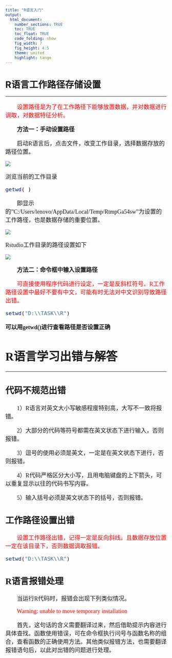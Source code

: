 ```yaml
---
title: "R语言入门"
output: 
  html_document:
    number_sections: TRUE
    toc: TRUE
    toc_float: TRUE
    code_folding: show
    fig_width: 7
    fig_height: 4.5
    theme: united
    highlight: tango
---
```


# R语言工作路径存储设置
***
<font size=4 face="微软雅黑">

&emsp;&emsp;<span style="color:red">设置路径是为了在工作路径下能够放置数据，并对数据进行调取，对数据特征分析。</span>

&emsp;&emsp;**方法一：手动设置路径**


&emsp;&emsp;启动R语言后，点击文件，改变工作目录，选择数据存放的路径位置。

</font>

![ ](D:\TASK\图片\工作目录.png)

<font size=4 face="微软雅黑">

浏览当前的工作目录
```r
getwd( )
```
&emsp;&emsp;即显示的"C:/Users/lenovo/AppData/Local/Temp/RtmpGa54sw"为设置的工作路径，也是数据存储的重要位置。

![ ](D:\TASK\图片\getwd.png)
</font>
<font size=4 face="微软雅黑">

Rstudio工作目录的路径设置如下

![ ](D:\TASK\图片\Rstudio工作目录.png)

</font>
<font size=4 face="微软雅黑">

&emsp;&emsp;**方法二：命令框中输入设置路径**


&emsp;&emsp;<span style="color:red">可直接使用程序代码进行设定，一定是反斜杠符号。R工作路径设置中最好不要有中文，可能有时无法对中文识别导致路径出错。

```r
setwd("D:\\TASK\\R")
```
**可以用getwd()进行查看路径是否设置正确**

# R语言学习出错与解答
***
<font size=4 face="微软雅黑">

## **代码不规范出错**

<font size=4 face="微软雅黑">
&emsp;&emsp;1）R语言对英文大小写敏感程度特别高，大写不一致将报错。

&emsp;&emsp;2）大部分的代码等符号都需在英文状态下进行输入，否则报错。

&emsp;&emsp;3）逗号的使用必须是英文，一定是在英文状态下进行，否则报错。

&emsp;&emsp;4）R代码严格区分大小写，且用电脑键盘的上下箭头，可以重复显示以往的代码书写内容。

&emsp;&emsp;5）输入括号必须是英文状态下的括号，否则报错。


## **工作路径设置出错**


<font size=4 face="微软雅黑">

&emsp;&emsp;<span style="color:red">设置工作路径出错，记得一定是反向斜线。且数据存放位置一定在该目录下，否则数据调取报错。
```r
setwd("D:\\TASK\\R")
```

## **R语言报错处理**

<font size=4 face="微软雅黑">

&emsp;&emsp;当运行R代码时，报错会出现下列类似情况。

&emsp;&emsp;<span style="color:red">Warning: unable to move temporary installation </span>

&emsp;&emsp;首先，这句话的含义需要翻译过来，然后借助提示内容进行具体查找。函数使用错误，可在命令框执行问号与函数名称的组合，查看函数的正确使用方法。其他类似报错方法，也需要翻译报错语句后，以此对出错的问题进行处理。

